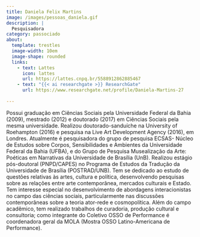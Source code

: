 ```yaml
---
title: Daniela Felix Martins
image: /images/pessoas_daniela.gif
description: |
  Pesquisadora
category: passociado
about:
  template: trestles
  image-width: 10em
  image-shape: rounded
  links:
    - text: Lattes
      icon: lattes
      url: https://lattes.cnpq.br/5588912862885467
    - text: "{{< ai researchgate >}} ResearchGate"
      url: https://www.researchgate.net/profile/Daniela-Martins-27
  
---
```


Possui graduação em Ciências Sociais pela Universidade Federal da Bahia (2009), mestrado (2012) e doutorado (2017) em Ciências Sociais pela mesma universidade. Realizou doutorado-sanduíche na University of Roehampton (2016) e pesquisa na Live Art Development Agency (2016), em Londres. Atualmente é pesquisadora do grupo de pesquisa ECSAS- Núcleo de Estudos sobre Corpos, Sensibilidades e Ambientes da Universidade Federal da Bahia (UFBA), e do Grupo de Pesquisa Musealização da Arte: Poéticas em Narrativas da Universidade de Brasília (UnB). Realizou estágio pós-doutoral (PNPD/CAPES) no Programa de Estudos da Tradução da Universidade de Brasília (POSTRAD/UNB). Tem se dedicado ao estudo de questões relativas às artes, cultura e política, desenvolvendo pesquisas sobre as relações entre arte contemporânea, mercados culturais e Estado. Tem interesse especial no desenvolvimento de abordagens interacionistas no campo das ciências sociais, particularmente nas discussões contemporâneas sobre a teoria ator-rede e cosmopolítica. Além do campo acadêmico, tem realizado trabalhos de curadoria, produção cultural e consultoria; como integrante do Coletivo OSSO de Performance é coordenadora geral da MOLA (Mostra OSSO Latino-Americana de Performance). 

<!-- Google tag (gtag.js) -->
<script async src="https://www.googletagmanager.com/gtag/js?id=G-GB2MGT95N0"></script>
<script>
  window.dataLayer = window.dataLayer || [];
  function gtag(){dataLayer.push(arguments);}
  gtag('js', new Date());

  gtag('config', 'G-GB2MGT95N0');
</script>
